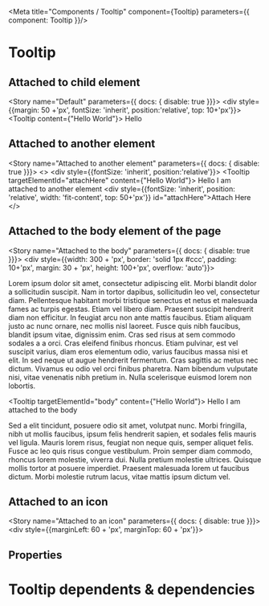 
<Meta title="Components / Tooltip" component={Tooltip} parameters={{ component: Tooltip }}/>

# Tooltip

## Attached to child element
<Story name="Default"  parameters={{ docs: { disable: true }}}>
    <div style={{margin: 50 +'px', fontSize: 'inherit', position:'relative', top: 10+'px'}}>
    <Tooltip content={"Hello World"}>
        Hello
    </Tooltip>
    </div>
</Story>

## Attached to another element
<Story name="Attached to another element"  parameters={{ docs: { disable: true }}}>
    <>
    <div style={{fontSize: 'inherit', position:'relative'}}>
    <Tooltip targetElementId="attachHere" content={"Hello World"}>
        Hello I am attached to another element
    </Tooltip>
    </div>
    <div style={{fontSize: 'inherit', position: 'relative', width: 'fit-content', top: 50+'px'}} id="attachHere">Attach Here</div>
    </>
</Story>

## Attached to the body element of the page
<Story name="Attached to the body"  parameters={{ docs: { disable: true }}}>
    <div style={{width: 300 + 'px', border: 'solid 1px #ccc', padding: 10+'px', margin: 30 + 'px', height: 100+'px', overflow: 'auto'}}>
        <p>
            Lorem ipsum dolor sit amet, consectetur adipiscing elit. Morbi blandit dolor a sollicitudin suscipit. Nam in tortor dapibus, sollicitudin leo vel, consectetur diam. Pellentesque habitant morbi tristique senectus et netus et malesuada fames ac turpis egestas. Etiam vel libero diam. Praesent suscipit hendrerit diam non efficitur. In feugiat arcu non ante mattis faucibus. Etiam aliquam justo ac nunc ornare, nec mollis nisl laoreet. Fusce quis nibh faucibus, blandit ipsum vitae, dignissim enim. Cras sed risus at sem commodo sodales a a orci. Cras eleifend finibus rhoncus. Etiam pulvinar, est vel suscipit varius, diam eros elementum odio, varius faucibus massa nisi et elit. In sed neque ut augue hendrerit fermentum. Cras sagittis ac metus nec dictum. Vivamus eu odio vel orci finibus pharetra. Nam bibendum vulputate nisi, vitae venenatis nibh pretium in. Nulla scelerisque euismod lorem non lobortis.
        </p>
        <Tooltip targetElementId="body" content={"Hello World"}>
            Hello I am attached to the body
        </Tooltip>
        <p>
            Sed a elit tincidunt, posuere odio sit amet, volutpat nunc. Morbi fringilla, nibh ut mollis faucibus, ipsum felis hendrerit sapien, et sodales felis mauris vel ligula. Mauris lorem risus, feugiat non neque quis, semper aliquet felis. Fusce ac leo quis risus congue vestibulum. Proin semper diam commodo, rhoncus lorem molestie, viverra dui. Nulla pretium molestie ultrices. Quisque mollis tortor at posuere imperdiet. Praesent malesuada lorem ut faucibus dictum. Morbi molestie rutrum lacus, vitae mattis ipsum dictum vel. 
        </p>
    </div>
</Story>

## Attached to an icon 
<Story name="Attached to an icon"  parameters={{ docs: { disable: true }}}>
    <div style={{marginLeft: 60 + 'px', marginTop: 60 + 'px'}}>
        <Tooltip content="Hey I am a tooltip">
            <Icon icon="question-circle"/>  
        </Tooltip>
    </div>
</Story>


## Properties

<Props of={Tooltip} />

# Tooltip dependents & dependencies
<DependenciesTable titleDependencies='Dependencies' titleDependents='Dependents' of={Tooltip} />

